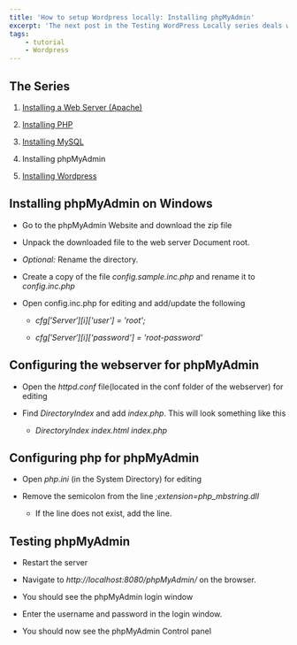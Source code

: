 ```yaml
---
title: 'How to setup Wordpress locally: Installing phpMyAdmin'
excerpt: 'The next post in the Testing WordPress Locally series deals with Installing phpMyAdmin on windows.'
tags:
    - tutorial
    - Wordpress
---
```


## The Series

1. [Installing a Web Server (Apache)](./installing-apache)

1. [Installing PHP](./installing-phpmyadmin)

1. [Installing MySQL](./installing-mysql)

1. Installing phpMyAdmin

1. [Installing Wordpress](./installing-wordpress)

## Installing phpMyAdmin on Windows

-   Go to the phpMyAdmin Website and download the zip file

-   Unpack the downloaded file to the web server Document root.

-   _Optional:_ Rename the directory.

-   Create a copy of the file _config.sample.inc.php_ and rename it to _config.inc.php_

-   Open config.inc.php for editing and add/update the following

    -   _$cfg['Server'][$i]['user'] = 'root';_

    -   _$cfg['Server'][$i]['password'] = 'root-password'_

## Configuring the webserver for phpMyAdmin

-   Open the _httpd.conf_ file(located in the conf folder of the webserver) for editing

-   Find _DirectoryIndex_ and add _index.php_. This will look something like this

    -   _DirectoryIndex index.html index.php_

## Configuring php for phpMyAdmin

-   Open _php.ini_ (in the System Directory) for editing

-   Remove the semicolon from the line _;extension=php_mbstring.dll_

    -   If the line does not exist, add the line.

## Testing phpMyAdmin

-   Restart the server

-   Navigate to _http://localhost:8080/phpMyAdmin/_ on the browser.

-   You should see the phpMyAdmin login window

-   Enter the username and password in the login window.

-   You should now see the phpMyAdmin Control panel
